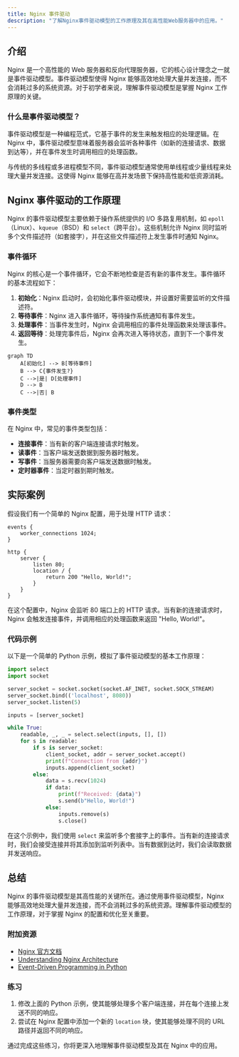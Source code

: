 ```yaml
---
title: Nginx 事件驱动
description: "了解Nginx事件驱动模型的工作原理及其在高性能Web服务器中的应用。"
---
```


## 介绍

Nginx 是一个高性能的 Web 服务器和反向代理服务器，它的核心设计理念之一就是事件驱动模型。事件驱动模型使得 Nginx 能够高效地处理大量并发连接，而不会消耗过多的系统资源。对于初学者来说，理解事件驱动模型是掌握 Nginx 工作原理的关键。

### 什么是事件驱动模型？

事件驱动模型是一种编程范式，它基于事件的发生来触发相应的处理逻辑。在 Nginx 中，事件驱动模型意味着服务器会监听各种事件（如新的连接请求、数据到达等），并在事件发生时调用相应的处理函数。

与传统的多线程或多进程模型不同，事件驱动模型通常使用单线程或少量线程来处理大量并发连接。这使得 Nginx 能够在高并发场景下保持高性能和低资源消耗。

## Nginx 事件驱动的工作原理

Nginx 的事件驱动模型主要依赖于操作系统提供的 I/O 多路复用机制，如 `epoll`（Linux）、`kqueue`（BSD）和 `select`（跨平台）。这些机制允许 Nginx 同时监听多个文件描述符（如套接字），并在这些文件描述符上发生事件时通知 Nginx。

### 事件循环

Nginx 的核心是一个事件循环，它会不断地检查是否有新的事件发生。事件循环的基本流程如下：

1. **初始化**：Nginx 启动时，会初始化事件驱动模块，并设置好需要监听的文件描述符。
2. **等待事件**：Nginx 进入事件循环，等待操作系统通知有事件发生。
3. **处理事件**：当事件发生时，Nginx 会调用相应的事件处理函数来处理该事件。
4. **返回等待**：处理完事件后，Nginx 会再次进入等待状态，直到下一个事件发生。

```mermaid
graph TD
    A[初始化] --> B[等待事件]
    B --> C{事件发生?}
    C -->|是| D[处理事件]
    D --> B
    C -->|否| B
```

### 事件类型

在 Nginx 中，常见的事件类型包括：

- **连接事件**：当有新的客户端连接请求时触发。
- **读事件**：当客户端发送数据到服务器时触发。
- **写事件**：当服务器需要向客户端发送数据时触发。
- **定时器事件**：当定时器到期时触发。

## 实际案例

假设我们有一个简单的 Nginx 配置，用于处理 HTTP 请求：

```nginx
events {
    worker_connections 1024;
}

http {
    server {
        listen 80;
        location / {
            return 200 "Hello, World!";
        }
    }
}
```

在这个配置中，Nginx 会监听 80 端口上的 HTTP 请求。当有新的连接请求时，Nginx 会触发连接事件，并调用相应的处理函数来返回 "Hello, World!"。

### 代码示例

以下是一个简单的 Python 示例，模拟了事件驱动模型的基本工作原理：

```python
import select
import socket

server_socket = socket.socket(socket.AF_INET, socket.SOCK_STREAM)
server_socket.bind(('localhost', 8080))
server_socket.listen(5)

inputs = [server_socket]

while True:
    readable, _, _ = select.select(inputs, [], [])
    for s in readable:
        if s is server_socket:
            client_socket, addr = server_socket.accept()
            print(f"Connection from {addr}")
            inputs.append(client_socket)
        else:
            data = s.recv(1024)
            if data:
                print(f"Received: {data}")
                s.send(b"Hello, World!")
            else:
                inputs.remove(s)
                s.close()
```

在这个示例中，我们使用 `select` 来监听多个套接字上的事件。当有新的连接请求时，我们会接受连接并将其添加到监听列表中。当有数据到达时，我们会读取数据并发送响应。

## 总结

Nginx 的事件驱动模型是其高性能的关键所在。通过使用事件驱动模型，Nginx 能够高效地处理大量并发连接，而不会消耗过多的系统资源。理解事件驱动模型的工作原理，对于掌握 Nginx 的配置和优化至关重要。

### 附加资源

- [Nginx 官方文档](https://nginx.org/en/docs/)
- [Understanding Nginx Architecture](https://www.nginx.com/resources/glossary/nginx-architecture/)
- [Event-Driven Programming in Python](https://realpython.com/async-io-python/)

### 练习

1. 修改上面的 Python 示例，使其能够处理多个客户端连接，并在每个连接上发送不同的响应。
2. 尝试在 Nginx 配置中添加一个新的 `location` 块，使其能够处理不同的 URL 路径并返回不同的响应。

通过完成这些练习，你将更深入地理解事件驱动模型及其在 Nginx 中的应用。